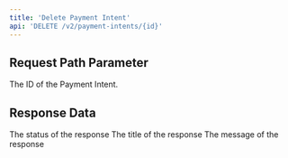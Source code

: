 ```yaml
---
title: 'Delete Payment Intent'
api: 'DELETE /v2/payment-intents/{id}'
---
```


## Request Path Parameter

<ParamField path="id" type="string" placeholder="pi_aedf123ddslflgnalkihb" required>
  The ID of the Payment Intent.
</ParamField>


## Response Data

<ResponseField name="status" type="int" required>
  The status of the response
</ResponseField>

<ResponseField name="title" type="string" required>
  The title of the response
</ResponseField>

<ResponseField name="message" type="string" required>
  The message of the response
</ResponseField>